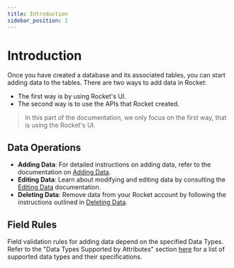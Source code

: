 ```yaml
---
title: Introduction
sidebar_position: 1
---
```


# Introduction

Once you have created a database and its associated tables, you can start adding data to the tables. There are two ways to add data in Rocket:

- The first way is by using Rocket's UI.
- The second way is to use the APIs that Rocket created.

> In this part of the documentation, we only focus on the first way, that is using the Rocket's UI.

## Data Operations

- **Adding Data**: For detailed instructions on adding data, refer to the documentation on [Adding Data](/data/adding-data).
- **Editing Data**: Learn about modifying and editing data by consulting the [Editing Data](/data/editing-data) documentation.
- **Deleting Data**: Remove data from your Rocket account by following the instructions outlined in [Deleting Data](/data/deleting-data).

## Field Rules

Field validation rules for adding data depend on the specified Data Types. Refer to the "Data Types Supported by Attributes" section [here](/table/understanding-attributes) for a list of supported data types and their specifications.
